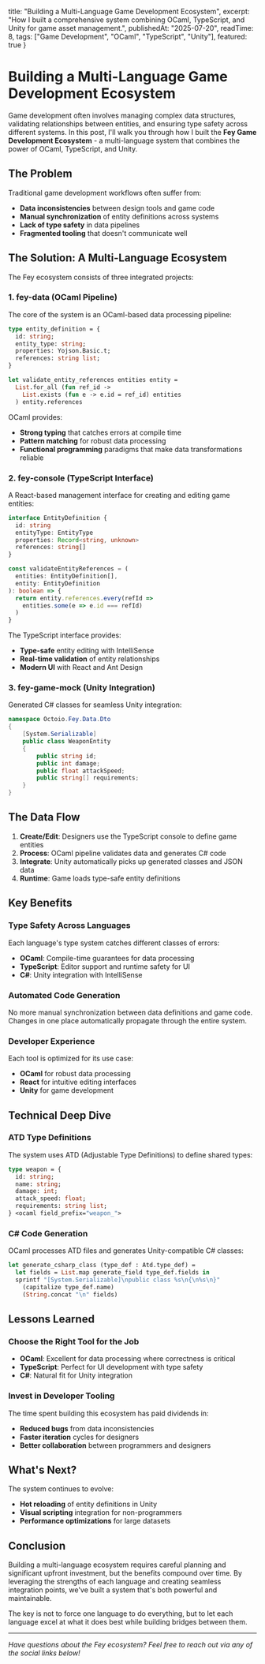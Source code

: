 
  title: "Building a Multi-Language Game Development Ecosystem",
  excerpt: "How I built a comprehensive system combining OCaml, TypeScript, and Unity for game asset management.",
  publishedAt: "2025-07-20",
  readTime: 8,
  tags: ["Game Development", "OCaml", "TypeScript", "Unity"],
  featured: true
}

<PostHeader metadata={metadata} />

# Building a Multi-Language Game Development Ecosystem

Game development often involves managing complex data structures, validating relationships between entities, and ensuring type safety across different systems. In this post, I'll walk you through how I built the **Fey Game Development Ecosystem** - a multi-language system that combines the power of OCaml, TypeScript, and Unity.

## The Problem

Traditional game development workflows often suffer from:

- **Data inconsistencies** between design tools and game code
- **Manual synchronization** of entity definitions across systems
- **Lack of type safety** in data pipelines
- **Fragmented tooling** that doesn't communicate well

## The Solution: A Multi-Language Ecosystem

The Fey ecosystem consists of three integrated projects:

### 1. fey-data (OCaml Pipeline)

The core of the system is an OCaml-based data processing pipeline:

```ocaml
type entity_definition = {
  id: string;
  entity_type: string;
  properties: Yojson.Basic.t;
  references: string list;
}

let validate_entity_references entities entity =
  List.for_all (fun ref_id ->
    List.exists (fun e -> e.id = ref_id) entities
  ) entity.references
```

OCaml provides:
- **Strong typing** that catches errors at compile time
- **Pattern matching** for robust data processing
- **Functional programming** paradigms that make data transformations reliable

### 2. fey-console (TypeScript Interface)

A React-based management interface for creating and editing game entities:

```typescript
interface EntityDefinition {
  id: string
  entityType: EntityType
  properties: Record<string, unknown>
  references: string[]
}

const validateEntityReferences = (
  entities: EntityDefinition[],
  entity: EntityDefinition
): boolean => {
  return entity.references.every(refId =>
    entities.some(e => e.id === refId)
  )
}
```

The TypeScript interface provides:
- **Type-safe** entity editing with IntelliSense
- **Real-time validation** of entity relationships
- **Modern UI** with React and Ant Design

### 3. fey-game-mock (Unity Integration)

Generated C# classes for seamless Unity integration:

```csharp
namespace Octoio.Fey.Data.Dto
{
    [System.Serializable]
    public class WeaponEntity
    {
        public string id;
        public int damage;
        public float attackSpeed;
        public string[] requirements;
    }
}
```

## The Data Flow

1. **Create/Edit**: Designers use the TypeScript console to define game entities
2. **Process**: OCaml pipeline validates data and generates C# code  
3. **Integrate**: Unity automatically picks up generated classes and JSON data
4. **Runtime**: Game loads type-safe entity definitions

## Key Benefits

### Type Safety Across Languages
Each language's type system catches different classes of errors:
- **OCaml**: Compile-time guarantees for data processing
- **TypeScript**: Editor support and runtime safety for UI
- **C#**: Unity integration with IntelliSense

### Automated Code Generation
No more manual synchronization between data definitions and game code. Changes in one place automatically propagate through the entire system.

### Developer Experience
Each tool is optimized for its use case:
- **OCaml** for robust data processing
- **React** for intuitive editing interfaces  
- **Unity** for game development

## Technical Deep Dive

### ATD Type Definitions

The system uses ATD (Adjustable Type Definitions) to define shared types:

```ocaml
type weapon = {
  id: string;
  name: string;
  damage: int;
  attack_speed: float;
  requirements: string list;
} <ocaml field_prefix="weapon_">
```

### C# Code Generation

OCaml processes ATD files and generates Unity-compatible C# classes:

```ocaml
let generate_csharp_class (type_def : Atd.type_def) =
  let fields = List.map generate_field type_def.fields in
  sprintf "[System.Serializable]\npublic class %s\n{\n%s\n}"
    (capitalize type_def.name)
    (String.concat "\n" fields)
```

## Lessons Learned

### Choose the Right Tool for the Job
- **OCaml**: Excellent for data processing where correctness is critical
- **TypeScript**: Perfect for UI development with type safety
- **C#**: Natural fit for Unity integration

### Invest in Developer Tooling
The time spent building this ecosystem has paid dividends in:
- **Reduced bugs** from data inconsistencies
- **Faster iteration** cycles for designers
- **Better collaboration** between programmers and designers

## What's Next?

The system continues to evolve:
- **Hot reloading** of entity definitions in Unity
- **Visual scripting** integration for non-programmers
- **Performance optimizations** for large datasets

## Conclusion

Building a multi-language ecosystem requires careful planning and significant upfront investment, but the benefits compound over time. By leveraging the strengths of each language and creating seamless integration points, we've built a system that's both powerful and maintainable.

The key is not to force one language to do everything, but to let each language excel at what it does best while building bridges between them.

---

*Have questions about the Fey ecosystem? Feel free to reach out via any of the social links below!*
